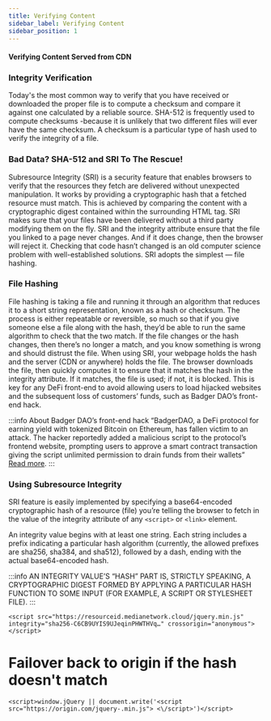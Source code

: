 ```yaml
---
title: Verifying Content
sidebar_label: Verifying Content
sidebar_position: 1
---
```

#### Verifying Content Served from CDN

### Integrity Verification

Today's the most common way to verify that you have received or downloaded the proper file is to compute a checksum and compare it against one calculated by a reliable source. SHA-512 is frequently used to compute checksums -because it is unlikely that two different files will ever have the same checksum. A checksum is a particular type of hash used to verify the integrity of a file.

### Bad Data? SHA-512 and SRI To The Rescue!

Subresource Integrity (SRI) is a security feature that enables browsers to verify that the resources they fetch are delivered without unexpected manipulation. It works by providing a cryptographic hash that a fetched resource must match. This is achieved by comparing the content with a cryptographic digest contained within the surrounding HTML tag. SRI makes sure that your files have been delivered without a third party modifying them on the fly. SRI and the integrity attribute ensure that the file you linked to a page never changes. And if it does change, then the browser will reject it. Checking that code hasn’t changed is an old computer science problem with well-established solutions. SRI adopts the simplest — file hashing.

### File Hashing

File hashing is taking a file and running it through an algorithm that reduces it to a short string representation, known as a hash or checksum. The process is either repeatable or reversible, so much so that if you give someone else a file along with the hash, they’d be able to run the same algorithm to check that the two match. If the file changes or the hash changes, then there’s no longer a match, and you know something is wrong and should distrust the file. When using SRI, your webpage holds the hash and the server (CDN or anywhere) holds the file. The browser downloads the file, then quickly computes it to ensure that it matches the hash in the integrity attribute. If it matches, the file is used; if not, it is blocked. This is key for any DeFi front-end to avoid allowing users to load hijacked websites and the subsequent loss of customers’ funds, such as Badger DAO’s front-end hack.

:::info About Badger DAO’s front-end hack
“BadgerDAO, a DeFi protocol for earning yield with tokenized Bitcoin on Ethereum, has fallen victim to an attack. The hacker reportedly added a malicious script to the protocol’s frontend website, prompting users to approve a smart contract transaction giving the script unlimited permission to drain funds from their wallets” [Read more](https://cryptobriefing.com/120m-lost-badgerdao-defi-hack/).
:::

### Using Subresource Integrity
SRI feature is easily implemented by specifying a base64-encoded cryptographic hash of a resource (file) you’re telling the browser to fetch in the value of the integrity attribute of any `<script>` or `<link>` element.

An integrity value begins with at least one string. Each string includes a prefix indicating a particular hash algorithm (currently, the allowed prefixes are sha256, sha384, and sha512), followed by a dash, ending with the actual base64-encoded hash.

:::info
AN INTEGRITY VALUE’S “HASH” PART IS, STRICTLY SPEAKING, A CRYPTOGRAPHIC DIGEST FORMED BY APPLYING A PARTICULAR HASH FUNCTION TO SOME INPUT (FOR EXAMPLE, A SCRIPT OR STYLESHEET FILE).
:::

``<script src="https://resourceid.medianetwork.cloud/jquery.min.js" 
integrity="sha256-C6CB9UYIS9UJeqinPHWTHVq…" crossorigin="anonymous"></script>``

# Failover back to origin if the hash doesn't match

``<script>window.jQuery || document.write('<script src="https://origin.com/jquery-.min.js">
<\/script>')</script>``